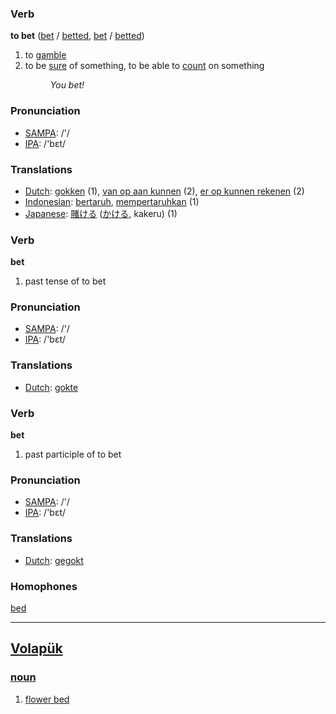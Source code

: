 === Verb ===

'''to bet''' ([[bet]] / [[betted]], [[bet]] / [[betted]])

# to [[gamble]]
# to be [[sure]] of something, to be able to [[count]] on something
#: ''You bet!''

=== Pronunciation ===
*[[w:SAMPA|SAMPA]]: /'/
*[[w:IPA|IPA]]: /'bεt/

=== Translations ===
*[[Dutch]]: [[gokken]] (1), [[van op aan kunnen]] (2), [[er op kunnen rekenen]] (2)
*[[Indonesian]]: [[taruh|bertaruh]], [[taruh|mempertaruhkan]] (1)
*[[Japanese]]: [[賭ける]] ([[かける]], kakeru) (1)

=== Verb ===

'''bet'''

# past tense of to bet

=== Pronunciation ===
*[[w:SAMPA|SAMPA]]: /'/
*[[w:IPA|IPA]]: /'bεt/

=== Translations ===
*[[Dutch]]: [[gokte]]

=== Verb ===

'''bet'''
# past participle of to bet

=== Pronunciation ===
*[[w:SAMPA|SAMPA]]: /'/
*[[w:IPA|IPA]]: /'bεt/

=== Translations ===
*[[Dutch]]: [[gegokt]]

=== Homophones ===

[[bed]]

----

== [[Volapük]] == 
=== [[noun]] === 
# [[flower bed]]